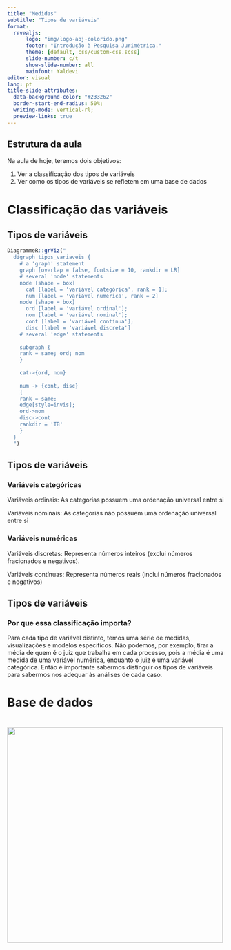 ```yaml
---
title: "Medidas"
subtitle: "Tipos de variáveis"
format: 
  revealjs:
      logo: "img/logo-abj-colorido.png"
      footer: "Introdução à Pesquisa Jurimétrica."
      theme: [default, css/custom-css.scss]
      slide-number: c/t
      show-slide-number: all
      mainfont: Yaldevi
editor: visual
lang: pt
title-slide-attributes: 
  data-background-color: "#233262"
  border-start-end-radius: 50%;
  writing-mode: vertical-rl;
  preview-links: true
---
```


## Estrutura da aula

Na aula de hoje, teremos dois objetivos:

1.  Ver a classificação dos tipos de variáveis
2.  Ver como os tipos de variáveis se refletem em uma base de dados

# Classificação das variáveis {.slide-title}

## Tipos de variáveis

```r
DiagrammeR::grViz("
  digraph tipos_variaveis {
    # a 'graph' statement
    graph [overlap = false, fontsize = 10, rankdir = LR]
    # several 'node' statements
    node [shape = box]
      cat [label = 'variável categórica', rank = 1];
      num [label = 'variável numérica', rank = 2]
    node [shape = box]
      ord [label = 'variável ordinal'];
      nom [label = 'variável nominal'];
      cont [label = 'variável contínua'];
      disc [label = 'variável discreta']
    # several 'edge' statements
    
    subgraph {
    rank = same; ord; nom
    }
    
    cat->{ord, nom} 
    
    num -> {cont, disc}
    {
    rank = same;
    edge[style=invis];
    ord->nom
    disc->cont
    rankdir = 'TB'
    }
  }
  ")
```

## Tipos de variáveis

### Variáveis categóricas

Variáveis ordinais: As categorias possuem uma ordenação universal entre si

Variáveis nominais: As categorias não possuem uma ordenação universal entre si

### Variáveis numéricas

Variáveis discretas: Representa números inteiros (exclui números fracionados e negativos).

Variáveis contínuas: Representa números reais (inclui números fracionados e negativos)

## Tipos de variáveis

### Por que essa classificação importa?

Para cada tipo de variável distinto, temos uma série de medidas, visualizações e modelos específicos. Não podemos, por exemplo, tirar a média de quem é o juiz que trabalha em cada processo, pois a média é uma medida de uma variável numérica, enquanto o juiz é uma variável categórica. Então é importante sabermos distinguir os tipos de variáveis para sabermos nos adequar às análises de cada caso.

# Base de dados {.slide-title}

# {background="#fff"}

![](img/logo-abj-colorido.png){width="500"}
